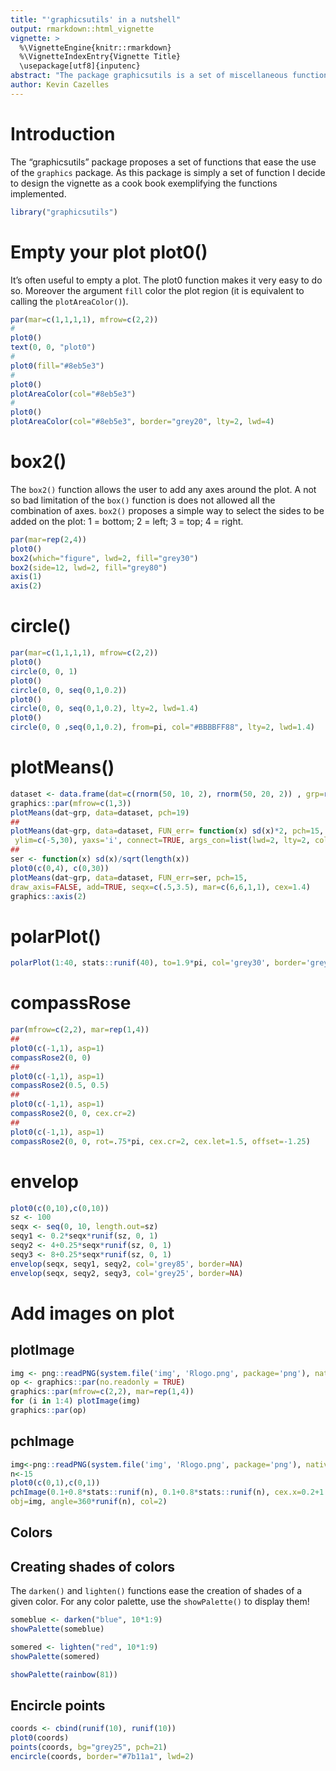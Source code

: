 ```yaml
---
title: "'graphicsutils' in a nutshell"
output: rmarkdown::html_vignette
vignette: >
  %\VignetteEngine{knitr::rmarkdown}
  %\VignetteIndexEntry{Vignette Title}
  \usepackage[utf8]{inputenc}
abstract: "The package graphicsutils is a set of miscellaneous functions to be used with the graphics library."
author: Kevin Cazelles
---
```


# Introduction

The "graphicsutils" package proposes a set of functions that ease the use of the `graphics` package. As this package is simply a set of function I decide to design the vignette as a cook book exemplifying the functions implemented.

```r
library("graphicsutils")
```

# Empty your plot plot0()

It's often useful to empty a plot. The plot0 function makes it very easy to do so. Moreover the argument `fill` color the plot region (it is equivalent to calling the `plotAreaColor()`).

```r
par(mar=c(1,1,1,1), mfrow=c(2,2))
#
plot0()
text(0, 0, "plot0")
#
plot0(fill="#8eb5e3")
#
plot0()
plotAreaColor(col="#8eb5e3")
#
plot0()
plotAreaColor(col="#8eb5e3", border="grey20", lty=2, lwd=4)
```

# box2()

The `box2()` function allows the user to add any axes around the plot. A not so bad limitation of the `box()` function is does not allowed all the combination of axes. `box2()` proposes a simple way to select the sides to be added on the plot: 1 = bottom; 2 = left; 3 = top; 4 = right.

```r
par(mar=rep(2,4))
plot0()
box2(which="figure", lwd=2, fill="grey30")
box2(side=12, lwd=2, fill="grey80")
axis(1)
axis(2)
```


# circle()

```r
par(mar=c(1,1,1,1), mfrow=c(2,2))
plot0()
circle(0, 0, 1)
plot0()
circle(0, 0, seq(0,1,0.2))
plot0()
circle(0, 0, seq(0,1,0.2), lty=2, lwd=1.4)
plot0()
circle(0, 0 ,seq(0,1,0.2), from=pi, col="#BBBBFF88", lty=2, lwd=1.4)
```


# plotMeans()


```r
dataset <- data.frame(dat=c(rnorm(50, 10, 2), rnorm(50, 20, 2)) , grp=rep(c('A','D'), each=50))
graphics::par(mfrow=c(1,3))
plotMeans(dat~grp, data=dataset, pch=19)
##
plotMeans(dat~grp, data=dataset, FUN_err= function(x) sd(x)*2, pch=15,
 ylim=c(-5,30), yaxs='i', connect=TRUE, args_con=list(lwd=2, lty=2, col='grey35'))
##
ser <- function(x) sd(x)/sqrt(length(x))
plot0(c(0,4), c(0,30))
plotMeans(dat~grp, data=dataset, FUN_err=ser, pch=15,
draw_axis=FALSE, add=TRUE, seqx=c(.5,3.5), mar=c(6,6,1,1), cex=1.4)
graphics::axis(2)
```

# polarPlot()

```r
polarPlot(1:40, stats::runif(40), to=1.9*pi, col='grey30', border='grey80')
```

# compassRose

```r
par(mfrow=c(2,2), mar=rep(1,4))
##
plot0(c(-1,1), asp=1)
compassRose2(0, 0)
##
plot0(c(-1,1), asp=1)
compassRose2(0.5, 0.5)
##
plot0(c(-1,1), asp=1)
compassRose2(0, 0, cex.cr=2)
##
plot0(c(-1,1), asp=1)
compassRose2(0, 0, rot=.75*pi, cex.cr=2, cex.let=1.5, offset=-1.25)
```


# envelop

```r
plot0(c(0,10),c(0,10))
sz <- 100
seqx <- seq(0, 10, length.out=sz)
seqy1 <- 0.2*seqx*runif(sz, 0, 1)
seqy2 <- 4+0.25*seqx*runif(sz, 0, 1)
seqy3 <- 8+0.25*seqx*runif(sz, 0, 1)
envelop(seqx, seqy1, seqy2, col='grey85', border=NA)
envelop(seqx, seqy2, seqy3, col='grey25', border=NA)
```



# Add images on plot


## plotImage

```r
img <- png::readPNG(system.file('img', 'Rlogo.png', package='png'), native=TRUE)
op <- graphics::par(no.readonly = TRUE)
graphics::par(mfrow=c(2,2), mar=rep(1,4))
for (i in 1:4) plotImage(img)
graphics::par(op)
```

## pchImage

```r
img<-png::readPNG(system.file('img', 'Rlogo.png', package='png'), native=TRUE)
n<-15
plot0(c(0,1),c(0,1))
pchImage(0.1+0.8*stats::runif(n), 0.1+0.8*stats::runif(n), cex.x=0.2+1.6*stats::runif(n),
obj=img, angle=360*runif(n), col=2)
```


## Colors

## Creating shades of colors

The `darken()` and `lighten()` functions ease the creation of shades of a given color. For any color palette, use the `showPalette()` to display them!


```r
someblue <- darken("blue", 10*1:9)
showPalette(someblue)
```

```r
somered <- lighten("red", 10*1:9)
showPalette(somered)
```

```r
showPalette(rainbow(81))
```


## Encircle points

```r
coords <- cbind(runif(10), runif(10))
plot0(coords)
points(coords, bg="grey25", pch=21)
encircle(coords, border="#7b11a1", lwd=2)
```
